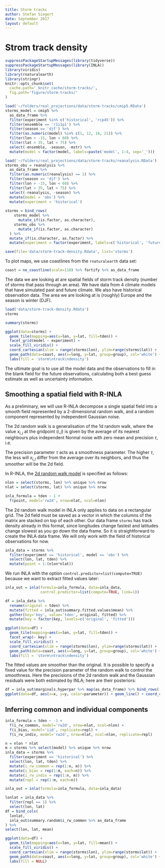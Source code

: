 ```yaml
---
title: Storm tracks
author: Stefan Siegert
date: September 2017
layout: default
---
```


# Strom track density

```r
suppressPackageStartupMessages(library(tidyverse))
suppressPackageStartupMessages(library(INLA))
library(viridis)
library(rnaturalearth)
library(stringr)
knitr::opts_chunk$set(
  cache.path='_knitr_cache/storm-tracks/',
  fig.path='figure/storm-tracks/'
)
```

```r
load('~/folders/real_projections/data/storm-tracks/cmip5.RData')
storms_model = cmip5 %>%
  as_data_frame %>%
  filter(experiment %in% c('historical', 'rcp45')) %>%
  filter(ensemble == 'r1i1p1') %>%
  filter(season == 'djf') %>%
  filter(as.numeric(model) %in% c(1, 12, 18, 21)) %>%
  filter(lon > -15, lon < 60) %>%
  filter(lat > 35, lat < 75) %>%
  select(-ensemble, -season, -mstr) %>%
  mutate(model = factor(model, labels=paste('model', 1:4, sep='_')))

load('~/folders/real_projections/data/storm-tracks/reanalysis.RData')
storms_obs = reanalysis %>%
  as_data_frame %>%
  filter(as.numeric(reanalysis) == 1) %>%
  filter(season == 'djf') %>%
  filter(lon > -15, lon < 60) %>%
  filter(lat > 35, lat < 75) %>%
  select(-reanalysis, -season) %>%
  mutate(model = 'obs') %>%
  mutate(experiment = 'historical')
  
storms = bind_rows(
    storms_model %>%
      mutate_if(is.factor, as.character),
    storms_obs %>%
      mutate_if(is.factor, as.character)
  ) %>%
  mutate_if(is.character, as.factor) %>%
  mutate(experiment = factor(experiment, labels=c('historical', 'future')))

save(file='data/storm-track-density.Rdata', list='storms')
```


To plot maps, we use coastlines from the `rnaturalearth` data set:

```r
coast = ne_coastline(scale=110) %>% fortify %>% as_data_frame
```

The data we are looking at are spatial fields of storm track density (number of storms that pass through an area).
We have data from 4 climate models that have simulated past and future climate.
We also have historical observation data.
The area we are looking at is (roughly) Europe and the season is winter (DJF).

```r
load('data/storm-track-density.Rdata')
storms
```

```r
summary(storms)
```


```r
ggplot(data=storms) + 
  geom_tile(mapping=aes(x=lon, y=lat, fill=tden)) + 
  facet_grid(model ~ experiment) + 
  scale_fill_viridis() + 
  coord_cartesian(xlim = range(storms$lon), ylim=range(storms$lat)) +
  geom_path(data=coast, aes(x=long, y=lat, group=group), col='white') +
  labs(fill = 'storm\ntrack\ndensity')
```

The ultimate goal is to use all the model data and the observations to fill in the blank field for the future observations, calculating both a best guess estimate as well as uncertainty information.



## Smoothing a spatial field with R-INLA

As a preliminary, we will use R-INLA decompose a single spatial field into a smooth field represented by a 2-dimensional random walk, and a random component represented by independent Gaussian noise.

The 2d random walk is a generalisation of the 1d random walk, where the value $x_{i,j}$ at the gridpoint $(i,j)$ is given by the average of its nearest neighbours plus independent Normal noise with zero mean and precision $\tau$, i.e.

\begin{equation}
(x_{i+1,j} + x_{i-1,j} + x_{i,j+1} + x_{x,j-1}) - 4x_{i,j} \sim N(0, \tau^{-1})
\end{equation}

The precision parameter $\tau$ acts as a smoothness parameter.
The higher $\tau$, the less will $x_{i,j}$ differ from the average over its neighbors, and thus the smoother will be the 2d field. 

In R-INLA, the [2d random walk model](http://www.math.ntnu.no/inla/r-inla.org/doc/latent/rw2d-model.pdf) is specified as follows:

```r
nlon = select(storms, lon) %>% unique %>% nrow
nlat = select(storms, lat) %>% unique %>% nrow

inla_formula = tden ~ 1 + 
  f(point, model='rw2d', nrow=nlat, ncol=nlon)
```

The 2d random walk model in INLA only applies to data on a rectangular grid.
The 2d field must be saved as a vector in which the columns of the matrix are stacked on top of each other.
Our data frame `storms` has track density already in this format, since longitudes change fastest and latitudes change slowest as you go down the data frame.
So it is straightforward to create the INLA data frame.
We will only work with the field of historical observations for now.

```r
inla_data = storms %>%
  filter(experiment == 'historical', model == 'obs') %>%
  select(lon, lat, tden) %>%
  mutate(point = 1:(nlon*nlat))
```

We run INLA with the option `control.predictor=list(compute=TRUE)` because we want to extract fitted values later:

```r
inla_out = inla(formula=inla_formula, data=inla_data, 
                control.predictor=list(compute=TRUE, link=1))
```

```r
df = inla_data %>% 
  rename(original = tden) %>%
  mutate(fitted = inla_out$summary.fitted.values$mean) %>%
  gather(key='key', value='tden', original, fitted) %>%
  mutate(key = factor(key, levels=c('original', 'fitted')))

ggplot(data=df) + 
  geom_tile(mapping=aes(x=lon, y=lat, fill=tden)) + 
  facet_wrap(~ key) + 
  scale_fill_viridis() + 
  coord_cartesian(xlim = range(storms$lon), ylim=range(storms$lat)) +
  geom_path(data=coast, aes(x=long, y=lat, group=group), col='white') +
  labs(fill = 'storm\ntrack\ndensity')
```

The fitted values are smoother than the original.
It is possible to specify a fixed value for the precision parameter of the random walk to control the smoothness.
Here the precisions of the 2d random walk and the Gaussian residuals were both estimated by INLA; here are their posteriors:


```r
df = inla_out$marginals.hyperpar %>% map(as_data_frame) %>% bind_rows(.id='parameter')
ggplot(data=df, aes(x=x, y=y, color=parameter)) + geom_line() + coord_cartesian(xlim=c(0, 2.5))
```


## Inferring common and individual components

```r
inla_formula = tden ~ -1 + 
  f(i_rw_common, model='rw2d', nrow=nlat, ncol=nlon) +
  f(i_bias, model='iid', replicate=repl) +
  f(i_rw_indiv, model='rw2d', nrow=nlat, ncol=nlon, replicate=repl)
```
 
```r
n = nlon * nlat
m = storms %>% select(model) %>% unique %>% nrow
inla_data = storms %>% 
  filter(experiment == 'historical') %>%
  select(lon, lat, tden) %>%
  mutate(i_rw_common = rep(1:n, m)) %>%
  mutate(i_bias = rep(1:m, each=n)) %>%
  mutate(i_rw_indiv = rep(1:n, m)) %>%
  mutate(repl = rep(1:m, each=n))
```


```r
inla_out = inla(formula=inla_formula, data=inla_data)
```


```r
lonlat = inla_data %>% 
  filter(repl == 1) %>%
  select(lon, lat)
df = bind_cols(
  lonlat,
  inla_out$summary.random$i_rw_common %>% as_data_frame
) %>% 
select(lon, lat, mean)
```

```r
ggplot(data=df) + 
  geom_tile(mapping=aes(x=lon, y=lat, fill=mean)) + 
  scale_fill_viridis() + 
  coord_cartesian(xlim = range(storms$lon), ylim=range(storms$lat)) +
  geom_path(data=coast, aes(x=long, y=lat, group=group), col='white') +
  labs(fill = NULL)
```
